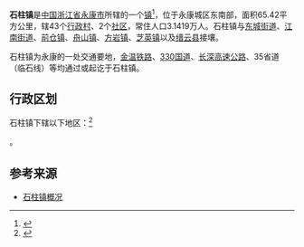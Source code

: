 {{中国乡级行政区
|景观照片文件名 = 白云山上远眺G25高速和高铁 - panoramio.jpg
|景观照片描述 = 石柱镇新店村，可见穿村而过的[[长深高速公路|长深高速公路]]和[[金温新双线|金温新双线]]
|汉语拼音 = 
|其他语言 = 
|其他语言名称 = 
|旧称 = 
|地名出处 = 
|位置图文件名 = 
|位置图描述 = 
|自定义图片= 
|建置时间 = 
|政府驻地 = 
|毗邻 = [[东城街道_(永康市)|东城街道]]、[[江南街道_(永康市)|江南街道]]、[[前仓镇|前仓镇]]、[[舟山镇|舟山镇]]、[[方岩镇|方岩镇]]、[[芝英镇|芝英镇]]
|总面积 = 65.42平方公里
|总人口 = 
|总人口年份 = 
|户籍人口 = 
|户籍人口年份 = 
|常住人口 = 3.1419万
|常住人口年份 = 
|人口密度 = 
|GDP = 
|GDP年份 = 
|邮政编码 = 
|电话区号 = 579
|官方网站 = 
|网站名称 = 
|33/07/84/105/000}}

'''石柱镇'''是[[中国|中国]][[浙江省|浙江省]][[永康市|永康市]]所辖的一个[[行政建制镇|镇]]<ref>{{PRC admin/ref sgc|{{PRC admin/parent|33/07/84/105/000}}}}</ref>，位于永康城区东南部，面积65.42平方公里，辖43个[[行政村|行政村]]、2个[[社区|社区]]，常住人口3.1419万人。石柱镇与[[东城街道_(永康市)|东城街道]]、[[江南街道_(永康市)|江南街道]]、[[前仓镇|前仓镇]]、[[舟山镇|舟山镇]]、[[方岩镇|方岩镇]]、[[芝英镇|芝英镇]]以及[[缙云县|缙云县]]接壤。

石柱镇为永康的一处交通要地，[[金温铁路|金温铁路]]、[[330国道|330国道]]、[[长深高速公路|长深高速公路]]、35省道（临石线）等均通过或起讫于石柱镇。

== 行政区划 ==
石柱镇下辖以下地区：<ref>{{PRC admin/ref sgc|33/07/84/105/000}}</ref>

{{PRC admin/children|33/07/84/105/000}}。

== 参考来源 ==
{{reflist}}
*[http://www.yongkang.gov.cn/demo/Previewerlet?type=info&id=2008051300014 石柱镇概况]

{{PRC admin/navcat|33/07/84/105/000}}